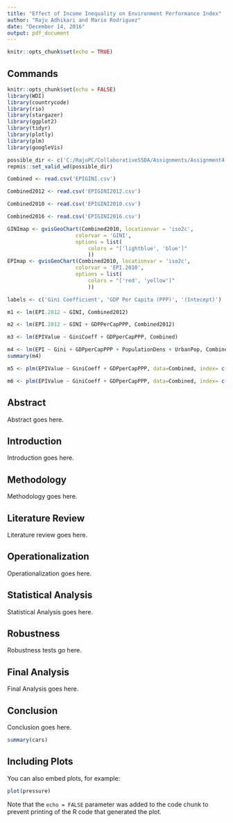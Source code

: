```yaml
---
title: "Effect of Income Inequality on Environment Performance Index"
author: "Raju Adhikari and Mario Rodriguez"
date: "December 14, 2016"
output: pdf_document
---
```


```r
knitr::opts_chunk$set(echo = TRUE)
```

## Commands
```r
knitr::opts_chunk$set(echo = FALSE)
library(WDI)
library(countrycode)
library(rio)
library(stargazer)
library(ggplot2)
library(tidyr)
library(plotly)
library(plm)
library(googleVis)

possible_dir <- c('C:/RajuPC/CollaborativeSSDA/Assignments/Assignment4', '/Users/mariorodriguez/Desktop/Assignment4')
repmis::set_valid_wd(possible_dir)

Combined <- read.csv('EPIGINI.csv')

Combined2012 <- read.csv('EPIGINI2012.csv')

Combined2010 <- read.csv('EPIGINI2010.csv')

Combined2016 <- read.csv('EPIGINI2016.csv')

GINImap <- gvisGeoChart(Combined2010, locationvar = 'iso2c',
                      colorvar = 'GINI',
                      options = list(
                          colors = "['lightblue', 'blue']"
                          ))
EPImap <- gvisGeoChart(Combined2010, locationvar = 'iso2c',
                      colorvar = 'EPI.2010',
                      options = list(
                          colors = "['red', 'yellow']"
                          ))

labels <- c('Gini Coefficient', 'GDP Per Capita (PPP)', '(Intecept)')

m1 <- lm(EPI.2012 ~ GINI, Combined2012)

m2 <- lm(EPI.2012 ~ GINI + GDPPerCapPPP, Combined2012)

m3 <- lm(EPIValue ~ GiniCoeff + GDPperCapPPP, Combined)

m4 <- lm(EPI ~ Gini + GDPperCapPPP + PopulationDens + UrbanPop, Combined2016)
summary(m4)

m5 <- plm(EPIValue ~ GiniCoeff + GDPperCapPPP, data=Combined, index= c('country', 'year'), model = 'within')

m6 <- plm(EPIValue ~ GiniCoeff + GDPperCapPPP, data=Combined, index= c('country', 'year'), model = 'random')

```


## Abstract

Abstract goes here.

## Introduction

Introduction goes here.

## Methodology

Methodology goes here.

## Literature Review

Literature review goes here.

## Operationalization

Operationalization goes here.

## Statistical Analysis

Statistical Analysis goes here.

## Robustness

Robustness tests go here.

## Final Analysis

Final Analysis goes here.

## Conclusion

Conclusion goes here.



```r
summary(cars)
```

## Including Plots

You can also embed plots, for example:

```r
plot(pressure)
```

Note that the `echo = FALSE` parameter was added to the code chunk to prevent printing of the R code that generated the plot.
